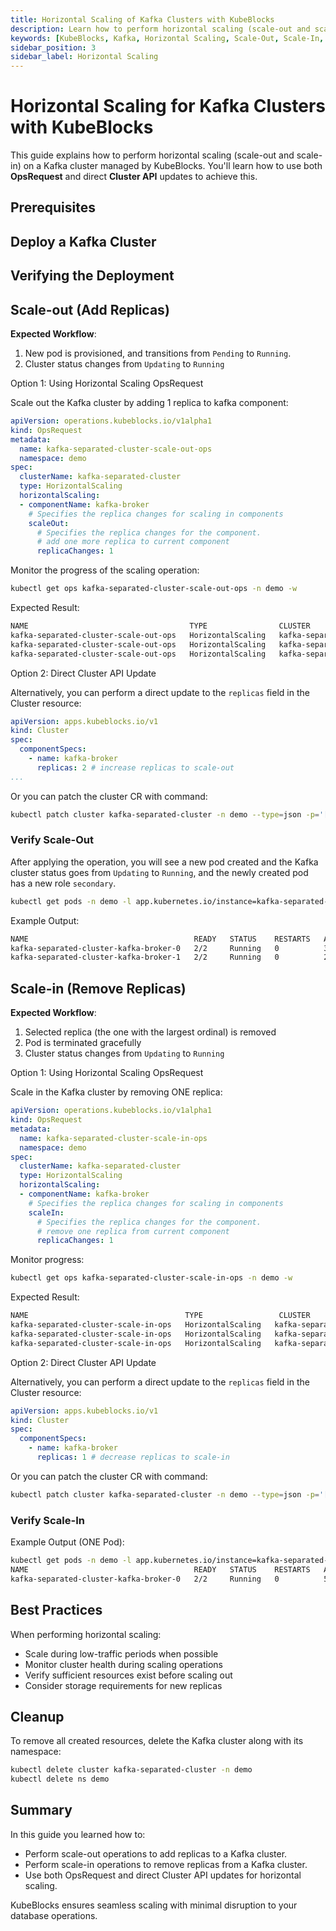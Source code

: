 ```yaml
---
title: Horizontal Scaling of Kafka Clusters with KubeBlocks
description: Learn how to perform horizontal scaling (scale-out and scale-in) on a Kafka cluster managed by KubeBlocks using OpsRequest and direct Cluster API updates.
keywords: [KubeBlocks, Kafka, Horizontal Scaling, Scale-Out, Scale-In, Kubernetes]
sidebar_position: 3
sidebar_label: Horizontal Scaling
---
```





# Horizontal Scaling for Kafka Clusters with KubeBlocks

This guide explains how to perform horizontal scaling (scale-out and scale-in) on a Kafka cluster managed by KubeBlocks. You'll learn how to use both **OpsRequest** and direct **Cluster API** updates to achieve this.

## Prerequisites


<Prerequisites />

## Deploy a Kafka  Cluster


<CreateCluster />

## Verifying the Deployment


<VerifyCluster />


## Scale-out (Add Replicas)

**Expected Workflow**:

1. New pod is provisioned, and transitions from `Pending` to `Running`.
2. Cluster status changes from `Updating` to `Running`


<Tabs>

  <TabItem value="opsRequest" label="OpsRequest API" default>

  Option 1: Using Horizontal Scaling OpsRequest

  Scale out the Kafka cluster by adding 1 replica to kafka component:

  ```yaml
  apiVersion: operations.kubeblocks.io/v1alpha1
  kind: OpsRequest
  metadata:
    name: kafka-separated-cluster-scale-out-ops
    namespace: demo
  spec:
    clusterName: kafka-separated-cluster
    type: HorizontalScaling
    horizontalScaling:
    - componentName: kafka-broker
      # Specifies the replica changes for scaling in components
      scaleOut:
        # Specifies the replica changes for the component.
        # add one more replica to current component
        replicaChanges: 1
  ```

  Monitor the progress of the scaling operation:

  ```bash
  kubectl get ops kafka-separated-cluster-scale-out-ops -n demo -w
  ```

  Expected Result:
  ```bash
  NAME                                    TYPE                CLUSTER                   STATUS    PROGRESS   AGE
  kafka-separated-cluster-scale-out-ops   HorizontalScaling   kafka-separated-cluster   Running   0/1        9s
  kafka-separated-cluster-scale-out-ops   HorizontalScaling   kafka-separated-cluster   Running   1/1        16s
  kafka-separated-cluster-scale-out-ops   HorizontalScaling   kafka-separated-cluster   Succeed   1/1        16s
  ```
  </TabItem>

  <TabItem value="ClusterAPI" label="Cluster API">

  Option 2: Direct Cluster API Update

  Alternatively, you can perform a direct update to the `replicas` field in the Cluster resource:

  ```yaml
  apiVersion: apps.kubeblocks.io/v1
  kind: Cluster
  spec:
    componentSpecs:
      - name: kafka-broker
        replicas: 2 # increase replicas to scale-out
  ...
  ```

  Or you can patch the cluster CR with command:

  ```bash
  kubectl patch cluster kafka-separated-cluster -n demo --type=json -p='[{"op": "replace", "path": "/spec/componentSpecs/1/replicas", "value": 2}]'
  ```
  </TabItem>
</Tabs>

### Verify Scale-Out

After applying the operation, you will see a new pod created and the Kafka cluster status goes from `Updating` to `Running`, and the newly created pod has a new role `secondary`.

```bash
kubectl get pods -n demo -l app.kubernetes.io/instance=kafka-separated-cluster,apps.kubeblocks.io/component-name=kafka-broker
```

Example Output:
```bash
NAME                                     READY   STATUS    RESTARTS   AGE
kafka-separated-cluster-kafka-broker-0   2/2     Running   0          3m7s
kafka-separated-cluster-kafka-broker-1   2/2     Running   0          28s
```

## Scale-in (Remove Replicas)

**Expected Workflow**:

1. Selected replica (the one with the largest ordinal) is removed
3. Pod is terminated gracefully
4. Cluster status changes from `Updating` to `Running`

<Tabs>

  <TabItem value="opsRequest" label="OpsRequest API" default>

  Option 1: Using Horizontal Scaling OpsRequest

  Scale in the Kafka cluster by removing ONE replica:

  ```yaml
  apiVersion: operations.kubeblocks.io/v1alpha1
  kind: OpsRequest
  metadata:
    name: kafka-separated-cluster-scale-in-ops
    namespace: demo
  spec:
    clusterName: kafka-separated-cluster
    type: HorizontalScaling
    horizontalScaling:
    - componentName: kafka-broker
      # Specifies the replica changes for scaling in components
      scaleIn:
        # Specifies the replica changes for the component.
        # remove one replica from current component
        replicaChanges: 1
  ```

  Monitor progress:
  ```bash
  kubectl get ops kafka-separated-cluster-scale-in-ops -n demo -w
  ```

  Expected Result:
  ```bash
  NAME                                   TYPE                 CLUSTER          STATUS    PROGRESS   AGE
  kafka-separated-cluster-scale-in-ops   HorizontalScaling   kafka-separated-cluster   Running   0/1        8s
  kafka-separated-cluster-scale-in-ops   HorizontalScaling   kafka-separated-cluster   Running   1/1        24s
  kafka-separated-cluster-scale-in-ops   HorizontalScaling   kafka-separated-cluster   Succeed   1/1        24s
  ```
  </TabItem>

  <TabItem value="ClusterAPI" label="Cluster API">

  Option 2: Direct Cluster API Update

  Alternatively, you can perform a direct update to the `replicas` field in the Cluster resource:

  ```yaml
  apiVersion: apps.kubeblocks.io/v1
  kind: Cluster
  spec:
    componentSpecs:
      - name: kafka-broker
        replicas: 1 # decrease replicas to scale-in
  ```

  Or you can patch the cluster CR with command:

  ```bash
  kubectl patch cluster kafka-separated-cluster -n demo --type=json -p='[{"op": "replace", "path": "/spec/componentSpecs/1/replicas", "value": 1}]'
  ```
  </TabItem>

</Tabs>

### Verify Scale-In

Example Output (ONE Pod):
```bash
kubectl get pods -n demo -l app.kubernetes.io/instance=kafka-separated-cluster,apps.kubeblocks.io/component-name=kafka-broker
NAME                                     READY   STATUS    RESTARTS   AGE
kafka-separated-cluster-kafka-broker-0   2/2     Running   0          5m7s
```

## Best Practices

When performing horizontal scaling:
- Scale during low-traffic periods when possible
- Monitor cluster health during scaling operations
- Verify sufficient resources exist before scaling out
- Consider storage requirements for new replicas

## Cleanup
To remove all created resources, delete the Kafka cluster along with its namespace:
```bash
kubectl delete cluster kafka-separated-cluster -n demo
kubectl delete ns demo
```

## Summary
In this guide you learned how to:
- Perform scale-out operations to add replicas to a Kafka cluster.
- Perform scale-in operations to remove replicas from a Kafka cluster.
- Use both OpsRequest and direct Cluster API updates for horizontal scaling.

KubeBlocks ensures seamless scaling with minimal disruption to your database operations.
